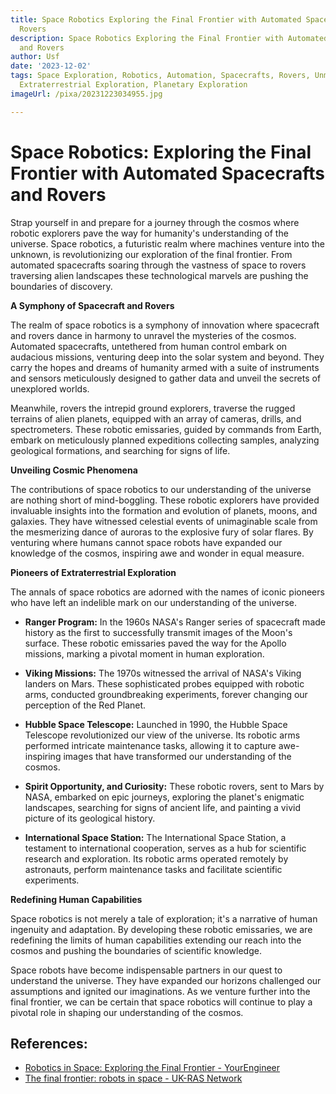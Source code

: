 ```yaml
---
title: Space Robotics Exploring the Final Frontier with Automated Spacecrafts and
  Rovers
description: Space Robotics Exploring the Final Frontier with Automated Spacecrafts
  and Rovers
author: Usf
date: '2023-12-02'
tags: Space Exploration, Robotics, Automation, Spacecrafts, Rovers, Unmanned Missions,
  Extraterrestrial Exploration, Planetary Exploration
imageUrl: /pixa/20231223034955.jpg

---
```

# Space Robotics: Exploring the Final Frontier  with  Automated Spacecrafts  and Rovers

Strap yourself in and prepare for a journey through the cosmos where robotic explorers  pave the way for humanity's understanding of the universe. Space robotics, a futuristic realm where machines  venture into the unknown, is revolutionizing our exploration of the  final frontier. From automated spacecrafts soaring through the vastness of space to rovers traversing alien landscapes these technological marvels are pushing the boundaries of discovery.

**A Symphony of Spacecraft and Rovers**

The realm of space robotics is a symphony of innovation where spacecraft and rovers dance in harmony to unravel the mysteries of the  cosmos. Automated spacecrafts, untethered from human control embark on audacious missions,  venturing deep into the solar  system and beyond. They carry the hopes and dreams of humanity armed with a suite of instruments  and  sensors meticulously designed to gather data and unveil the secrets of unexplored worlds.

Meanwhile, rovers the intrepid ground  explorers, traverse the rugged terrains of alien planets, equipped with  an array of cameras, drills, and spectrometers. These robotic emissaries, guided by commands from Earth, embark on meticulously planned expeditions collecting samples, analyzing geological formations, and searching for signs of  life.

**Unveiling Cosmic Phenomena**

The contributions of space robotics to our understanding of the  universe are nothing short of mind-boggling. These robotic explorers have provided invaluable insights into the formation and evolution  of planets, moons, and galaxies. They have witnessed celestial events of unimaginable scale from the mesmerizing dance of auroras to the explosive fury of solar flares. By venturing where humans cannot space robots have expanded our  knowledge of the  cosmos, inspiring awe and wonder in equal measure.

**Pioneers of Extraterrestrial Exploration**

The annals of space robotics  are adorned with  the names of iconic pioneers  who have left an indelible mark on our  understanding  of the universe.

-  **Ranger Program:** In the 1960s NASA's Ranger series of  spacecraft  made history as the first to successfully transmit images of the Moon's surface. These robotic emissaries paved the way for the Apollo missions, marking a pivotal moment in human  exploration.

- **Viking Missions:** The 1970s witnessed the arrival of NASA's Viking landers on Mars. These  sophisticated probes equipped with robotic arms, conducted groundbreaking experiments, forever  changing our  perception of the Red Planet.

- **Hubble Space Telescope:** Launched in 1990, the Hubble Space  Telescope revolutionized our view of the universe. Its robotic arms performed intricate maintenance tasks, allowing it  to capture awe-inspiring images that have transformed our understanding of the cosmos.

- **Spirit  Opportunity, and Curiosity:** These robotic  rovers, sent to Mars by NASA, embarked on epic journeys, exploring  the planet's  enigmatic  landscapes, searching for signs  of ancient  life, and painting a vivid picture of its geological history.

- **International Space Station:** The International  Space Station, a  testament to international cooperation, serves as a hub for scientific research and exploration. Its robotic arms operated remotely by astronauts, perform maintenance tasks  and  facilitate scientific  experiments.

**Redefining Human Capabilities**

Space robotics  is not  merely a tale of exploration; it's a  narrative of  human ingenuity and adaptation. By developing these robotic emissaries,  we are redefining the limits of human capabilities extending our reach  into the cosmos  and pushing the boundaries of  scientific knowledge.

Space robots have become indispensable partners in our quest  to understand the universe. They  have expanded our  horizons challenged our assumptions and ignited  our imaginations. As we venture further into the final frontier, we can be certain that space robotics will continue to play a pivotal role in shaping our understanding of  the cosmos.

## References:
- [Robotics in Space: Exploring the Final Frontier - YourEngineer](https://yourengineer.in/knowledge-hub/robotics-in-space-exploring-the-final-frontier/)
- [The final frontier: robots in space - UK-RAS Network](https://www.ukras.org.uk/school-robot-competition/blog/the-final-frontier-robots-in-space)
